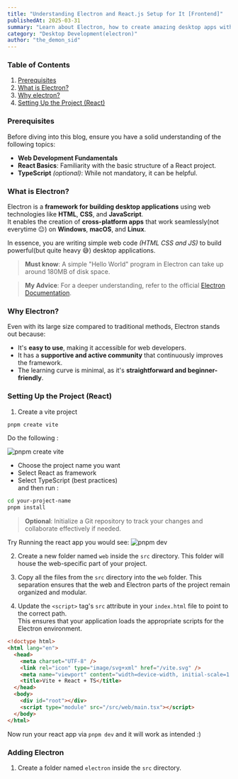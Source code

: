```yaml
---
title: "Understanding Electron and React.js Setup for It [Frontend]"
publishedAt: 2025-03-31
summary: "Learn about Electron, how to create amazing desktop apps with it, and leverage your React knowledge to enhance the development experience."
category: "Desktop Development(electron)"
author: "the_demon_sid"
---
```

### Table of Contents

1. [Prerequisites](#prerequisites)  
2. [What is Electron?](#what-is-electron)
3. [Why electron?](#why-electron)
4. [Setting Up the Project (React)](#setting-up-the-project-(react))


### Prerequisites

Before diving into this blog, ensure you have a solid understanding of the following topics:

- **Web Development Fundamentals**  
- **React Basics**: Familiarity with the basic structure of a React project.  
- **TypeScript** *(optional)*: While not mandatory, it can be helpful.


### What is Electron?

Electron is a **framework for building desktop applications** using web technologies like **HTML**, **CSS**, and **JavaScript**.  
It enables the creation of **cross-platform apps** that work seamlessly(not everytime 😐) on **Windows**, **macOS**, and **Linux**.

In essence, you are writing simple web code *(HTML CSS and JS)* to build powerful(but quite heavy 😅) desktop applications.

> **Must know**: A simple "Hello World" program in Electron can take up around 180MB of disk space.

> **My Advice**: For a deeper understanding, refer to the official [Electron Documentation](https://www.electronjs.org/docs/latest).

### Why Electron?

Even with its large size compared to traditional methods, Electron stands out because:

- It's **easy to use**, making it accessible for web developers.  
- It has a **supportive and active community** that continuously improves the framework.  
- The learning curve is minimal, as it&apos;s **straightforward and beginner-friendly**.  

### Setting Up the Project (React)

1. Create a vite project
```sh
pnpm create vite
```
Do the following :

![pnpm create vite](/pnpm-create-vite.png)

- Choose the project name you want
- Select React as framework
- Select TypeScript (best practices)  
and then run :
```sh
cd your-project-name
pnpm install
```
> **Optional**: Initialize a Git repository to track your changes and collaborate effectively if needed.

Try Running the react app you would see:
![pnpm dev](/vite-project-look.png)

2. Create a new folder named `web` inside the `src` directory. 
   This folder will house the web-specific part of your project.

3. Copy all the files from the `src` directory into the `web` folder. 
   This separation ensures that the web and Electron parts of the project remain organized and modular.

4. Update the `<script>` tag's `src` attribute in your `index.html` file to point to the correct path.  
   This ensures that your application loads the appropriate scripts for the Electron environment.

```html
<!doctype html>
<html lang="en">
  <head>
    <meta charset="UTF-8" />
    <link rel="icon" type="image/svg+xml" href="/vite.svg" />
    <meta name="viewport" content="width=device-width, initial-scale=1.0" />
    <title>Vite + React + TS</title>
  </head>
  <body>
    <div id="root"></div>
    <script type="module" src="/src/web/main.tsx"></script>
  </body>
</html>
```
Now run your react app via `pnpm dev` and it will work as intended :)

### Adding Electron

1. Create a folder named `electron` inside the `src` directory. 